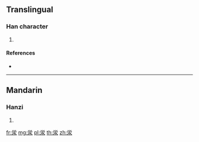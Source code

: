 {{also|澩}}
==Translingual==

===Han character===
{{Han char|rn=85|rad=水|as=05|sn=9|four=|canj=FBE}}

# {{defn|Han|sort=水05}}

====References====
* {{Han ref|kx=0619.121|hdz=31576.101|uh=6CF6|ud=27894}}

----

==Mandarin==

===Hanzi===
{{cmn-hanzi|tra=澩|pin=[[shuāng]] ([[shuang1]]), [[xué]] ([[xue2]])|wg=shuang<sup>1</sup>, hsüeh<sup>2</sup>}}

# {{defn|lang=cmn|sort=水05}}

[[fr:泶]]
[[mg:泶]]
[[pl:泶]]
[[th:泶]]
[[zh:泶]]